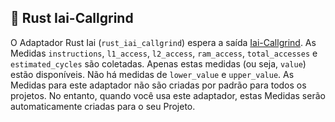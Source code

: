 
## 🦀 Rust Iai-Callgrind

O Adaptador Rust Iai (`rust_iai_callgrind`) espera a saída [Iai-Callgrind](https://github.com/iai-callgrind/iai-callgrind).
As Medidas `instructions`, `l1_access`, `l2_access`, `ram_access`, `total_accesses` e `estimated_cycles` são coletadas.
Apenas estas medidas (ou seja, `value`) estão disponíveis. Não há medidas de `lower_value` e `upper_value`.
As Medidas para este adaptador não são criadas por padrão para todos os projetos.
No entanto, quando você usa este adaptador, estas Medidas serão automaticamente criadas para o seu Projeto.

<CargoRustIaiCallgrind />